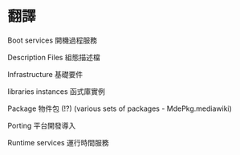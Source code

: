 =翻譯=

Boot services      開機過程服務

Description Files  組態描述檔

Infrastructure     基礎要件

libraries instances 函式庫實例

Package            物件包 (!?) (various sets of packages - MdePkg.mediawiki)

Porting            平台開發導入

Runtime services   運行時間服務
